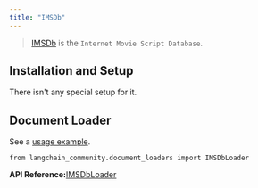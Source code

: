 ```yaml
---
title: "IMSDb"
---
```


> [IMSDb](https://imsdb.com/) is the `Internet Movie Script Database`.

## Installation and Setup

There isn't any special setup for it.

## Document Loader

See a [usage example](/src/oss/integrations/document_loaders/imsdb).

```
from langchain_community.document_loaders import IMSDbLoader
```

**API Reference:**[IMSDbLoader](https://python.langchain.com/api_reference/community/document_loaders/langchain_community.document_loaders.imsdb.IMSDbLoader.html)
